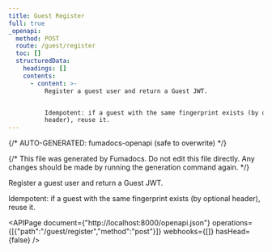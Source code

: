 ```yaml
---
title: Guest Register
full: true
_openapi:
  method: POST
  route: /guest/register
  toc: []
  structuredData:
    headings: []
    contents:
      - content: >-
          Register a guest user and return a Guest JWT.


          Idempotent: if a guest with the same fingerprint exists (by optional
          header), reuse it.
---
```


{/* AUTO-GENERATED: fumadocs-openapi (safe to overwrite) */}


{/* This file was generated by Fumadocs. Do not edit this file directly. Any changes should be made by running the generation command again. */}

Register a guest user and return a Guest JWT.

Idempotent: if a guest with the same fingerprint exists (by optional header), reuse it.

<APIPage document={"http://localhost:8000/openapi.json"} operations={[{"path":"/guest/register","method":"post"}]} webhooks={[]} hasHead={false} />